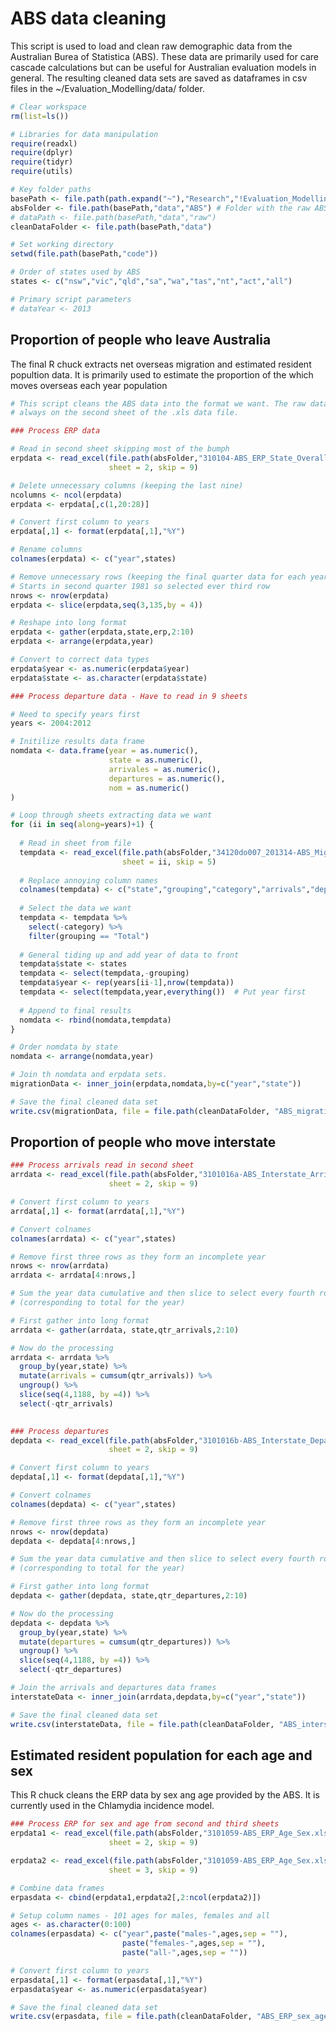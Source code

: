 ABS data cleaning 
=================
  
This script is used to load and clean raw demographic data from the 
Australian Burea of Statistica (ABS). These data are primarily used for 
care cascade calculations but can be useful for Australian evaluation models
in general. The resulting cleaned data sets are saved as dataframes in csv 
files in the ~/Evaluation\_Modelling/data/ folder. 

```r
# Clear workspace
rm(list=ls()) 

# Libraries for data manipulation
require(readxl)
require(dplyr)
require(tidyr)
require(utils)

# Key folder paths
basePath <- file.path(path.expand("~"),"Research","!Evaluation_Modelling")
absFolder <- file.path(basePath,"data","ABS") # Folder with the raw ABS data
# dataPath <- file.path(basePath,"data","raw")
cleanDataFolder <- file.path(basePath,"data")

# Set working directory
setwd(file.path(basePath,"code"))

# Order of states used by ABS
states <- c("nsw","vic","qld","sa","wa","tas","nt","act","all")

# Primary script parameters
# dataYear <- 2013

```

## Proportion of people who leave Australia

The final R chuck extracts net overseas migration and estimated resident 
popultion data. It is primarily used to estimate the proportion of the 
which moves overseas each year population 

```r
# This script cleans the ABS data into the format we want. The raw data is 
# always on the second sheet of the .xls data file.

### Process ERP data

# Read in second sheet skipping most of the bumph
erpdata <- read_excel(file.path(absFolder,"310104-ABS_ERP_State_Overall.xls"),
                      sheet = 2, skip = 9)

# Delete unnecessary columns (keeping the last nine) 
ncolumns <- ncol(erpdata)
erpdata <- erpdata[,c(1,20:28)]

# Convert first column to years 
erpdata[,1] <- format(erpdata[,1],"%Y")

# Rename columns
colnames(erpdata) <- c("year",states)

# Remove unnecessary rows (keeping the final quarter data for each year)
# Starts in second quarter 1981 so selected ever third row
nrows <- nrow(erpdata)
erpdata <- slice(erpdata,seq(3,135,by = 4))

# Reshape into long format
erpdata <- gather(erpdata,state,erp,2:10)
erpdata <- arrange(erpdata,year)

# Convert to correct data types
erpdata$year <- as.numeric(erpdata$year)
erpdata$state <- as.character(erpdata$state)

### Process departure data - Have to read in 9 sheets

# Need to specify years first
years <- 2004:2012

# Initilize results data frame
nomdata <- data.frame(year = as.numeric(),
                      state = as.numeric(),
                      arrivales = as.numeric(),
                      departures = as.numeric(),
                      nom = as.numeric()
)

# Loop through sheets extracting data we want
for (ii in seq(along=years)+1) {
  
  # Read in sheet from file
  tempdata <- read_excel(file.path(absFolder,"34120do007_201314-ABS_Migration_NOM.xls"),
                         sheet = ii, skip = 5)
  
  # Replace annoying column names
  colnames(tempdata) <- c("state","grouping","category","arrivals","departures","nom")
  
  # Select the data we want
  tempdata <- tempdata %>%
    select(-category) %>%
    filter(grouping == "Total")
  
  # General tiding up and add year of data to front
  tempdata$state <- states
  tempdata <- select(tempdata,-grouping) 
  tempdata$year <- rep(years[ii-1],nrow(tempdata)) 
  tempdata <- select(tempdata,year,everything())  # Put year first
  
  # Append to final results
  nomdata <- rbind(nomdata,tempdata)
}

# Order nomdata by state
nomdata <- arrange(nomdata,year)

# Join th nomdata and erpdata sets. 
migrationData <- inner_join(erpdata,nomdata,by=c("year","state"))

# Save the final cleaned data set 
write.csv(migrationData, file = file.path(cleanDataFolder, "ABS_migration_clean.csv"), row.names = FALSE)

```

## Proportion of people who move interstate

```r

### Process arrivals read in second sheet
arrdata <- read_excel(file.path(absFolder,"3101016a-ABS_Interstate_Arrivals.xls"),
                      sheet = 2, skip = 9)

# Convert first column to years 
arrdata[,1] <- format(arrdata[,1],"%Y")

# Convert colnames
colnames(arrdata) <- c("year",states)

# Remove first three rows as they form an incomplete year
nrows <- nrow(arrdata)
arrdata <- arrdata[4:nrows,]

# Sum the year data cumulative and then slice to select every fourth row 
# (corresponding to total for the year)

# First gather into long format
arrdata <- gather(arrdata, state,qtr_arrivals,2:10) 

# Now do the processing
arrdata <- arrdata %>%
  group_by(year,state) %>%
  mutate(arrivals = cumsum(qtr_arrivals)) %>%
  ungroup() %>%
  slice(seq(4,1188, by =4)) %>%
  select(-qtr_arrivals)
 

### Process departures
depdata <- read_excel(file.path(absFolder,"3101016b-ABS_Interstate_Departures.xls"),
                      sheet = 2, skip = 9)

# Convert first column to years 
depdata[,1] <- format(depdata[,1],"%Y")

# Convert colnames
colnames(depdata) <- c("year",states)

# Remove first three rows as they form an incomplete year
nrows <- nrow(depdata)
depdata <- depdata[4:nrows,]

# Sum the year data cumulative and then slice to select every fourth row 
# (corresponding to total for the year)

# First gather into long format
depdata <- gather(depdata, state,qtr_departures,2:10) 

# Now do the processing
depdata <- depdata %>%
  group_by(year,state) %>%
  mutate(departures = cumsum(qtr_departures)) %>%
  ungroup() %>%
  slice(seq(4,1188, by =4)) %>%
  select(-qtr_departures)

# Join the arrivals and departures data frames
interstateData <- inner_join(arrdata,depdata,by=c("year","state"))

# Save the final cleaned data set 
write.csv(interstateData, file = file.path(cleanDataFolder, "ABS_interstate_clean.csv"), row.names = FALSE)

```

## Estimated resident population for each age and sex

This R chuck cleans the ERP data by sex ang age provided by the ABS. It is 
currently used in the Chlamydia incidence model. 

```r

### Process ERP for sex and age from second and third sheets
erpdata1 <- read_excel(file.path(absFolder,"3101059-ABS_ERP_Age_Sex.xls"),
                      sheet = 2, skip = 9)

erpdata2 <- read_excel(file.path(absFolder,"3101059-ABS_ERP_Age_Sex.xls"),
                      sheet = 3, skip = 9)

# Combine data frames
erpasdata <- cbind(erpdata1,erpdata2[,2:ncol(erpdata2)])

# Setup column names - 101 ages for males, females and all
ages <- as.character(0:100)
colnames(erpasdata) <- c("year",paste("males-",ages,sep = ""),
                         paste("females-",ages,sep = ""),
                         paste("all-",ages,sep = ""))

# Convert first column to years 
erpasdata[,1] <- format(erpasdata[,1],"%Y")
erpasdata$year <- as.numeric(erpasdata$year)

# Save the final cleaned data set 
write.csv(erpasdata, file = file.path(cleanDataFolder, "ABS_ERP_sex_age_clean.csv"), row.names = FALSE)

```

